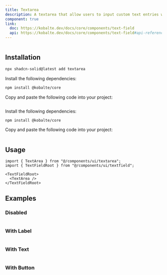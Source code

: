 ```yaml
---
title: Textarea
description: A textarea that allow users to input custom text entries with a keyboard.
component: true
link:
  doc: https://kobalte.dev/docs/core/components/text-field
  api: https://kobalte.dev/docs/core/components/text-field#api-reference
---
```




<ComponentPreview name="textarea-demo" >

```tsx file=<rootDir>/../packages/tailwindcss/examples/textarea-demo.tsx
```

</ComponentPreview>

## Installation

<ComponentInstallation >


```bash
npx shadcn-solid@latest add textarea
```


<Step >

<StepItem>Install the following dependencies:</StepItem>
```bash
npm install @kobalte/core
```

<StepItem>Copy and paste the following code into your project:</StepItem>
```tsx file=<rootDir>/../packages/tailwindcss/ui/textarea.tsx
```

</Step>

<Step >

<StepItem>Install the following dependencies:</StepItem>
```bash
npm install @kobalte/core
```

<StepItem>Copy and paste the following code into your project:</StepItem>
```tsx file=<rootDir>/../packages/unocss/ui/textarea.tsx
```

</Step>

</ComponentInstallation>

## Usage

```tsx
import { TextArea } from "@/components/ui/textarea";
import { TextFieldRoot } from "@/components/ui/textfield";
```

```tsx
<TextFieldRoot>
  <TextArea />
</TextFieldRoot>
```

## Examples

### Disabled

<ComponentPreview name="textarea-disabled" >

```tsx file=<rootDir>/../packages/tailwindcss/examples/textarea-disabled.tsx
```

</ComponentPreview>

### With Label

<ComponentPreview name="textarea-with-label" >

```tsx file=<rootDir>/../packages/tailwindcss/examples/textarea-with-label.tsx
```

</ComponentPreview>

### With Text

<ComponentPreview name="textarea-with-text" >

```tsx file=<rootDir>/../packages/tailwindcss/examples/textarea-with-text.tsx
```

</ComponentPreview>

### With Button

<ComponentPreview name="textarea-with-button" >

```tsx file=<rootDir>/../packages/tailwindcss/examples/textarea-with-button.tsx
```

</ComponentPreview>
